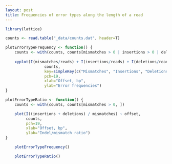 ```yaml
---
layout: post
title: Frequencies of error types along the length of a read
---
```


```r

library(lattice)

counts <- read.table("_data/counts.dat", header=T)

plotErrorTypeFrequency <- function() {
    counts <- with(counts, counts[mismatches > 0 | insertions > 0 | deletions > 0, ])
  
    xyplot(I(mismatches/reads) + I(insertions/reads) + I(deletions/reads) ~ offset, 
                 counts, 
                 key=simpleKey(c("Mismatches", "Insertions", "Deletions")), 
                 pch=19, 
                 xlab="Offset, bp",
                 ylab="Error frequencies")
}

plotErrorTypeRatio <- function() {
    counts <- with(counts, counts[mismatches > 0, ])

    plot(I((insertions + deletions) / mismatches) ~ offset,
         counts,
         pch=19,
         xlab="Offset, bp",
         ylab="Indel/mismatch ratio")
}
```

```r
    plotErrorTypeFrequency()
```

```r
    plotErrorTypeRatio()
```
